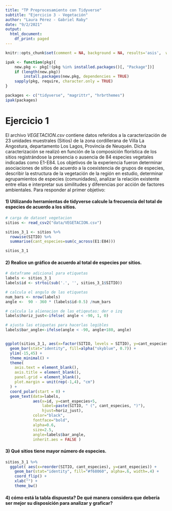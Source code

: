 ```yaml
---
title: "TP Preprocesamiento con Tidyverse"
subtitle: "Ejercicio 3 - Vegetación"
author: "Laura Pérez - Gabriel Raby"
date: "9/2/2021"
output:
  html_document:
    df_print: paged
---
```


```r
knitr::opts_chunk$set(comment = NA, background = NA, results='asis',  warning = FALSE)

ipak <- function(pkg){
    new.pkg <- pkg[!(pkg %in% installed.packages()[, "Package"])]
    if (length(new.pkg)) 
        install.packages(new.pkg, dependencies = TRUE)
    sapply(pkg, require, character.only = TRUE)
}

packages <- c("tidyverse", "magrittr", "hrbrthemes")
ipak(packages)

```

# Ejercicio 1

El archivo *VEGETACION.csv* contiene datos referidos a la caracterización de 23 unidades muestrales (Sitios) de la zona cordillerana de Villa La Angostura, departamento Los Lagos, Provincia de Neuquén. Dicha caracterización se realizó en función de la composición florística de los sitios registrándose la presencia o ausencia de 84 especies vegetales indicadas como E1-E84. Los objetivos de la experiencia fueron determinar asociaciones de sitios de acuerdo a la coexistencia de grupos de especies, describir la estructura de la vegetación de la región en estudio, determinar agrupamientos de especies (comunidades), analizar la relación existente entre ellas e interpretar sus similitudes y diferencias por acción de factores ambientales. Para responder al primer objetivo:

#### 1) Utilizando herramientas de tidyverse calcule la frecuencia del total de especies de acuerdo a los sitios.

```r
# carga de dataset vegetacion 
sitios <- read_csv2("data/VEGETACION.csv") 

sitios_3_1 <- sitios %>%
  rowwise(SITIO) %>%
  summarise(cant_especies=sum(c_across(E1:E84)))

sitios_3_1
```

#### 2) Realice un gráfico de acuerdo al total de especies por sitios.

```r
# dataframe adicional para etiquetas
labels <- sitios_3_1
labels$id <- strtoi(sub('.', '', sitios_3_1$SITIO))

# calcula el angulo de las etiquetas
num_bars <- nrow(labels)
angle <-  90 - 360 * (labels$id-0.5) /num_bars     

# calcula la alienacion de las etiqeutas: der o izq
labels$horiz_just<-ifelse( angle < -90, 1, 0)

# ajusta las etiquetas para hacerlas legibles
labels$bar_angle<-ifelse(angle < -90, angle+180, angle)


ggplot(sitios_3_1, aes(x=factor(SITIO, levels = SITIO), y=cant_especies)) +       
  geom_bar(stat="identity", fill=alpha("skyblue", 0.7)) +
  ylim(-15,45) +
  theme_minimal() +
  theme(
    axis.text = element_blank(),
    axis.title = element_blank(),
    panel.grid = element_blank(),
    plot.margin = unit(rep(-1,4), "cm")
  ) +
  coord_polar(start = 0) + 
  geom_text(data=labels, 
            aes(x=id, y=cant_especies+5, 
                label=paste(SITIO, " (", cant_especies, ")"), 
                hjust=horiz_just), 
            color="black", 
            fontface="bold",
            alpha=0.6, 
            size=2.5, 
            angle=labels$bar_angle, 
            inherit.aes = FALSE ) 
```

#### 3) Qué sitios tiene mayor número de especies.

```r
sitios_3_1 %>%
  ggplot( aes(x=reorder(SITIO, cant_especies), y=cant_especies)) +
    geom_bar(stat="identity", fill="#f68060", alpha=.6, width=.4) +
    coord_flip() +
    xlab("") +
    theme_bw()
```
  
#### 4) cómo está la tabla dispuesta? De qué manera considera que debería ser mejor su disposición para analizar y graficar?
